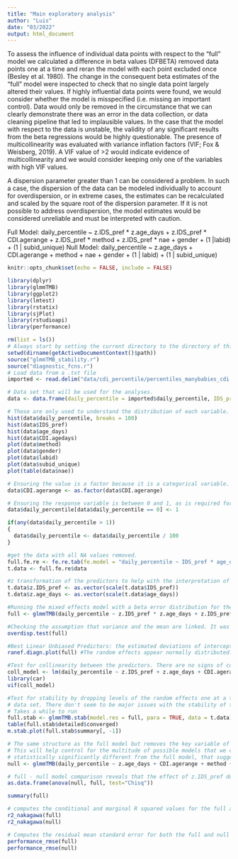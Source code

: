 ```yaml
---
title: "Main exploratory analysis"
author: "Luis"
date: "03/2022"
output: html_document
---
```


To assess the influence of individual data points with respect to the “full” model we calculated a difference in beta values (DFBETA) removed data points one at a time and reran the model with each point excluded once (Besley et al. 1980). The change in the consequent beta estimates of the “full” model were inspected to check that no single data point largely altered their values. If highly influential data points were found, we would consider whether the model is misspecified (i.e. missing an important control). Data would only be removed in the circumstance that we can clearly demonstrate there was an error in the data collection, or data cleaning pipeline that led to implausible values. In the case that the model with respect to the data is unstable, the validity of any significant results from the beta regressions would be highly questionable. The presence of multicollinearity was evaluated with variance inflation factors (VIF; Fox & Weisberg, 2019). A VIF value of >2 would indicate evidence of multicollinearity and we would consider keeping only one of the variables with high VIF values. 

A dispersion parameter greater than 1 can be considered a problem. In such a case, the dispersion of the data can be modeled individually to account for overdispersion, or in extreme cases, the estimates can be recalculated and scaled by the square root of the dispersion parameter. If it is not possible to address overdispersion, the model estimates would be considered unreliable and must be interpreted with caution. 

Full Model:
daily_percentile ~ z.IDS_pref * z.age_days + z.IDS_pref * CDI.agerange + z.IDS_pref * method + z.IDS_pref * nae + gender + (1 |labid) + (1 | subid_unique)
Null Model:
daily_percentile ~ z.age_days + CDI.agerange + method + nae + gender + (1 | labid) + (1 | subid_unique)

```r
knitr::opts_chunk$set(echo = FALSE, include = FALSE)
```

```r
library(dplyr)
library(glmmTMB)
library(ggplot2)
library(lmtest)
library(rstatix)
library(sjPlot)
library(rstudioapi) 
library(performance)
```

```r
rm(list = ls())
# Always start by setting the current directory to the directory of this script file.
setwd(dirname(getActiveDocumentContext()$path))
source("glmmTMB_stability.r")
source("diagnostic_fcns.r")
# Load data from a .txt file
imported <- read.delim("data/cdi_percentile/percentiles_manybabies_cdi.txt", stringsAsFactors = TRUE, header = TRUE) 

# Data set that will be used for the analyses.
data <- data.frame(daily_percentile = imported$daily_percentile, IDS_pref = imported$IDS_pref, age_days = imported$age_days, CDI.agedays = imported$CDI.agedays, method = imported$method, gender = imported$gender, labid = imported$labid, subid_unique = imported$subid_unique, nae = imported$nae, vocab_nwords = imported$vocab_nwords, CDI.agerange = imported$CDI.agerange)

# These are only used to understand the distribution of each variable.
hist(data$daily_percentile, breaks = 100)
hist(data$IDS_pref)
hist(data$age_days)
hist(data$CDI.agedays)
plot(data$method)
plot(data$gender)
plot(data$labid)
plot(data$subid_unique)
plot(table(data$nae))

# Ensuring the value is a factor because it is a categorical variable.
data$CDI.agerange <- as.factor(data$CDI.agerange)

# Ensuring the response variable is between 0 and 1, as is required for a beta error model.
data$daily_percentile[data$daily_percentile == 0] <- 1

if(any(data$daily_percentile > 1))
{
  data$daily_percentile <- data$daily_percentile / 100
}

#get the data with all NA values removed.
full.fe.re <- fe.re.tab(fe.model = "daily_percentile ~ IDS_pref * age_days + IDS_pref * CDI.agerange + IDS_pref * method + IDS_pref * nae + gender", re = c("labid", "subid_unique"), data = data)
t.data <- full.fe.re$data

#z transformation of the predictors to help with the interpretation of the model.
t.data$z.IDS_pref <- as.vector(scale(t.data$IDS_pref))
t.data$z.age_days <- as.vector(scale(t.data$age_days))

#Running the mixed effects model with a beta error distribution for the response variable.
full <- glmmTMB(daily_percentile ~ z.IDS_pref * z.age_days + z.IDS_pref * CDI.agerange + z.IDS_pref * method + z.IDS_pref * nae + gender + (1 |labid) + (1 | subid_unique), family = beta_family(link = "logit"), data = t.data)

#Checking the assumption that variance and the mean are linked. It was met with this model.
overdisp.test(full)

#Best Linear Unbiased Predictors: the estimated deviations of intercepts and slopes from the respective common average, per level of the random effects.
ranef.diagn.plot(full) #The random effects appear normally distributed.

#Test for collinearity between the predictors. There are no signs of collinearity.
coll_model <- lm(daily_percentile ~ z.IDS_pref + z.age_days + CDI.agerange + method + nae + gender, data = t.data)
library(car)
vif(coll_model)

#Test for stability by dropping levels of the random effects one at a time and comparing the estimates derived from models fitted on the respective subsets with those obtained for the full
# data set. There don't seem to be major issues with the stability of the model coefficients.
# Takes a while to run
full.stab <- glmmTMB.stab(model.res = full, para = TRUE, data = t.data)
table(full.stab$detailed$converged)
m.stab.plot(full.stab$summary[, -1])

# The same structure as the full model but removes the key variable of interest "IDS_pref" and all its interacting terms.
# This will help control for the multitude of possible models that we could run with this term and if this model is found to be 
# statistically significantly different from the full model, that suggests "IDS_pref" is associated with daily_percentile. 
null <- glmmTMB(daily_percentile ~ z.age_days + CDI.agerange + method + nae + gender + (1 | labid) + (1 | subid_unique), family = beta_family(link = "logit"), data = t.data)

# full - null model comparison reveals that the effect of z.IDS_pref doesn't significantly improve the model fit.
as.data.frame(anova(null, full, test="Chisq"))

summary(full)

# computes the conditional and marginal R squared values for the full and null models.
r2_nakagawa(full)
r2_nakagawa(null)

# Computes the residual mean standard error for both the full and null models.
performance_rmse(full)
performance_rmse(null)
```

